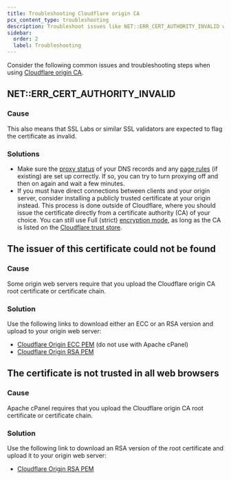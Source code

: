 ```yaml
---
title: Troubleshooting Cloudflare origin CA
pcx_content_type: troubleshooting
description: Troubleshoot issues like NET::ERR_CERT_AUTHORITY_INVALID when using Cloudflare origin CA.
sidebar:
  order: 2
  label: Troubleshooting
---
```



Consider the following common issues and troubleshooting steps when using [Cloudflare origin CA](/ssl/origin-configuration/origin-ca/).

## NET::ERR_CERT_AUTHORITY_INVALID

### Cause
<Render file="origin-ca-pause-error" />

This also means that SSL Labs or similar SSL validators are expected to flag the certificate as invalid.

### Solutions

- Make sure the [proxy status](/dns/proxy-status/) of your DNS records and any [page rules](/rules/page-rules/) (if existing) are set up correctly. If so, you can try to turn proxying off and then on again and wait a few minutes.
- If you must have direct connections between clients and your origin server, consider installing a publicly trusted certificate at your origin instead. This process is done outside of Cloudflare, where you should issue the certificate directly from a <GlossaryTooltip term="Certificate Authority (CA)">certificate authority (CA)</GlossaryTooltip> of your choice. You can still use Full (strict) [encryption mode](/ssl/origin-configuration/ssl-modes/), as long as the CA is listed on the [Cloudflare trust store](https://github.com/cloudflare/cfssl_trust).

## The issuer of this certificate could not be found

### Cause
Some origin web servers require that you upload the Cloudflare origin CA root certificate or certificate chain.

### Solution
Use the following links to download either an ECC or an RSA version and upload to your origin web server:

* [Cloudflare Origin ECC PEM](/ssl/static/origin_ca_ecc_root.pem) (do not use with Apache cPanel)
* [Cloudflare Origin RSA PEM](/ssl/static/origin_ca_rsa_root.pem)

## The certificate is not trusted in all web browsers

### Cause
Apache cPanel requires that you upload the Cloudflare origin CA root certificate or certificate chain.

### Solution
Use the following link to download an RSA version of the root certificate and upload it to your origin web server:

* [Cloudflare Origin RSA PEM](/ssl/static/origin_ca_rsa_root.pem)